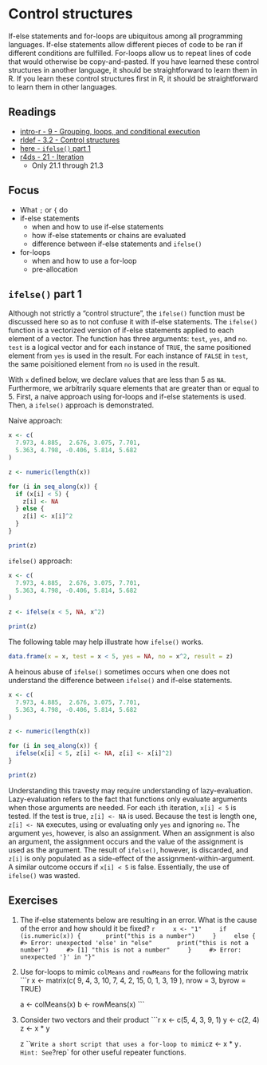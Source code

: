 # Control structures


If-else statements and for-loops are ubiquitous among all programming languages. If-else statements allow different pieces of code to be ran if different conditions are fulfilled. For-loops allow us to repeat lines of code that would otherwise be copy-and-pasted. If you have learned these control structures in another language, it should be straightforward to learn them in R. If you learn these control structures first in R, it should be straightforward to learn them in other languages.

## Readings

* [intro-r - 9 - Grouping, loops, and conditional execution](https://cran.r-project.org/doc/manuals/r-release/R-intro.html#Loops-and-conditional-execution)
* [rldef - 3.2 - Control structures](https://cran.r-project.org/doc/manuals/r-release/R-lang.html#Control-structures)
* [here - `ifelse()` part 1][`ifelse()` part 1]
* [r4ds - 21 - Iteration](http://r4ds.had.co.nz/iteration.html)
    * Only 21.1 through 21.3
    
## Focus

* What `;` or `{` do
* if-else statements
    * when and how to use if-else statements
    * how if-else statements or chains are evaluated
    * difference between if-else statements and `ifelse()`
* for-loops
    * when and how to use a for-loop
    * pre-allocation
    
## `ifelse()` part 1

Although not strictly a "control structure", the `ifelse()` function must be discussed here so as to not confuse it with if-else statements. The `ifelse()` function is a vectorized version of if-else statements applied to each element of a vector. The function has three arguments: `test`, `yes`, and `no`. `test` is a logical vector and for each instance of `TRUE`, the same positioned element from `yes` is used in the result. For each instance of `FALSE` in `test`, the same poisitioned element from `no` is used in the result.

With `x` defined below, we declare values that are less than 5 as `NA`. Furthermore, we arbitrarily square elements that are greater than or equal to 5. First, a naive approach using for-loops and if-else statements is used. Then, a `ifelse()` approach is demonstrated.

Naive approach:
```r
x <- c(
  7.973, 4.885,  2.676, 3.075, 7.701, 
  5.363, 4.798, -0.406, 5.814, 5.682
)

z <- numeric(length(x))

for (i in seq_along(x)) {
  if (x[i] < 5) {
    z[i] <- NA
  } else {
    z[i] <- x[i]^2
  }
}

print(z)
```

`ifelse()` approach:
```r
x <- c(
  7.973, 4.885,  2.676, 3.075, 7.701, 
  5.363, 4.798, -0.406, 5.814, 5.682
)

z <- ifelse(x < 5, NA, x^2)

print(z)
```

The following table may help illustrate how `ifelse()` works.

```r
data.frame(x = x, test = x < 5, yes = NA, no = x^2, result = z)
```

A heinous abuse of `ifelse()` sometimes occurs when one does not understand the difference between `ifelse()` and if-else statements.

```r
x <- c(
  7.973, 4.885,  2.676, 3.075, 7.701, 
  5.363, 4.798, -0.406, 5.814, 5.682
)

z <- numeric(length(x))

for (i in seq_along(x)) {
  ifelse(x[i] < 5, z[i] <- NA, z[i] <- x[i]^2)
}

print(z)
```

Understanding this travesty may require understanding of lazy-evaluation. Lazy-evaluation refers to the fact that functions only evaluate arguments when those arguments are needed. For each `i`th iteration, `x[i] < 5` is tested. If the test is true, `z[i] <- NA` is used. Because the test is length one, `z[i] <- NA` executes, using or evaluating only `yes` and ignoring `no`. The argument `yes`, however, is also an assignment. When an assignment is also an argument, the assignment occurs and the value of the assignment is used as the argument. The result of `ifelse()`, however, is discarded, and `z[i]` is only populated as a side-effect of the assignment-within-argument. A similar outcome occurs if `x[i] < 5` is false. Essentially, the use of `ifelse()` was wasted. 




## Exercises

1. The if-else statements below are resulting in an error. What is the cause of the error and how should it be fixed?
    ```r
    x <- "1"
    if (is.numeric(x)) {
      print("this is a number")
    }
    else {
    #> Error: unexpected 'else' in "else"
      print("this is not a number")
    #> [1] "this is not a number"
    }
    #> Error: unexpected '}' in "}"
    ```
    

1. Use for-loops to mimic `colMeans` and `rowMeans` for the following matrix
    ```r
    x <- matrix(c(
      9, 4, 3, 10,
      7, 4, 2, 15,
      0, 1, 3, 19
    ), nrow = 3, byrow = TRUE)
    
    a <- colMeans(x)
    b <- rowMeans(x)
    ```

1. Consider two vectors and their product
    ```r
    x <- c(5, 4, 3, 9, 1)
    y <- c(2, 4)
    z <- x * y
    
    z
    ```
    Write a short script that uses a for-loop to mimic `z <- x * y`. Hint: See `?rep` for other useful repeater functions.
    
